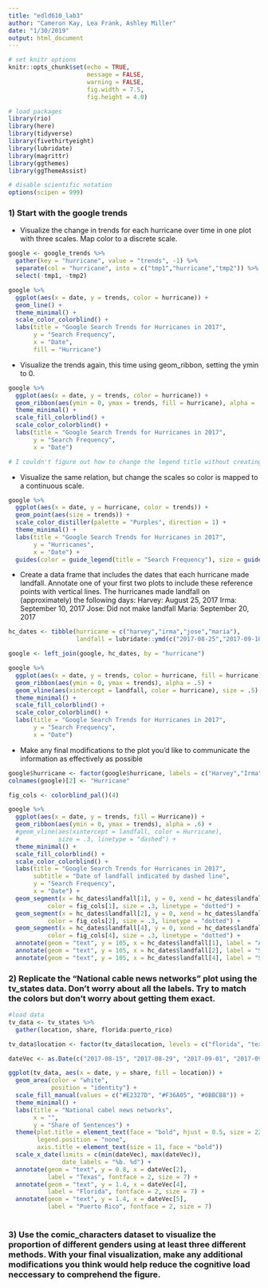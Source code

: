 ```yaml
---
title: "edld610_lab3"
author: "Cameron Kay, Lea Frank, Ashley Miller"
date: "1/30/2019"
output: html_document
---
```


```r
# set knitr options
knitr::opts_chunk$set(echo = TRUE,
                      message = FALSE,
                      warning = FALSE,
                      fig.width = 7.5,
                      fig.height = 4.0)

# load packages
library(rio)
library(here)
library(tidyverse)
library(fivethirtyeight)
library(lubridate)
library(magrittr)
library(ggthemes)
library(ggThemeAssist)

# disable scientific notation
options(scipen = 999)
```

### 1) Start with the google trends

+ Visualize the change in trends for each hurricane over time in one plot with three scales. Map color to a discrete scale.

```r

google <- google_trends %>% 
  gather(key = "hurricane", value = "trends", -1) %>% 
  separate(col = "hurricane", into = c("tmp1","hurricane","tmp2")) %>% 
  select(-tmp1, -tmp2)

google %>% 
  ggplot(aes(x = date, y = trends, color = hurricane)) +
  geom_line() +
  theme_minimal() +
  scale_color_colorblind() +
  labs(title = "Google Search Trends for Hurricanes in 2017",
       y = "Search Frequency",
       x = "Date",
       fill = "Hurricane")
```

+ Visualize the trends again, this time using geom_ribbon, setting the ymin to 0.

```r
google %>% 
  ggplot(aes(x = date, y = trends, color = hurricane)) +
  geom_ribbon(aes(ymin = 0, ymax = trends, fill = hurricane), alpha = .5) +
  theme_minimal() +
  scale_fill_colorblind() +
  scale_color_colorblind() +
  labs(title = "Google Search Trends for Hurricanes in 2017",
       y = "Search Frequency",
       x = "Date")

# I couldn't figure out how to change the legend title without creating an extra legend for the other scale (color or fill)
```

+ Visualize the same relation, but change the scales so color is mapped to a continuous scale.

```r
google %>% 
  ggplot(aes(x = date, y = hurricane, color = trends)) +
  geom_point(aes(size = trends)) +
  scale_color_distiller(palette = "Purples", direction = 1) +
  theme_minimal() +
  labs(title = "Google Search Trends for Hurricanes in 2017",
       y = "Hurricanes",
       x = "Date") +
  guides(color = guide_legend(title = "Search Frequency"), size = guide_legend(title = "Search Frequency"))

```

+ Create a data frame that includes the dates that each hurricane made landfall. Annotate one of your first two plots to include these reference points with vertical lines. The hurricanes made landfall on (approximately) the following days:
      Harvey: August 25, 2017
      Irma: September 10, 2017
      Jose: Did not make landfall
      Maria: September 20, 2017
      
```r
hc_dates <- tibble(hurricane = c("harvey","irma","jose","maria"),
                   landfall = lubridate::ymd(c("2017-08-25","2017-09-10",NA,"2017-09-20")))

google <- left_join(google, hc_dates, by = "hurricane")

google %>% 
  ggplot(aes(x = date, y = trends, color = hurricane, fill = hurricane)) +
  geom_ribbon(aes(ymin = 0, ymax = trends), alpha = .5) +
  geom_vline(aes(xintercept = landfall, color = hurricane), size = .5) +
  theme_minimal() +
  scale_fill_colorblind() +
  scale_color_colorblind() +
  labs(title = "Google Search Trends for Hurricanes in 2017",
       y = "Search Frequency",
       x = "Date")

```
      
+ Make any final modifications to the plot you’d like to communicate the information as effectively as possible

```r
google$hurricane <- factor(google$hurricane, labels = c("Harvey","Irma","Jose","Maria"))
colnames(google)[2] <- "Hurricane"

fig_cols <- colorblind_pal()(4)

google %>% 
  ggplot(aes(x = date, y = trends, fill = Hurricane)) +
  geom_ribbon(aes(ymin = 0, ymax = trends), alpha = .6) +
  #geom_vline(aes(xintercept = landfall, color = Hurricane), 
  #           size = .3, linetype = "dashed") +
  theme_minimal() +
  scale_fill_colorblind() +
  scale_color_colorblind() +
  labs(title = "Google Search Trends for Hurricanes in 2017",
       subtitle = "Date of landfall indicated by dashed line",
       y = "Search Frequency",
       x = "Date") +
  geom_segment(x = hc_dates$landfall[1], y = 0, xend = hc_dates$landfall[1], yend = 100,
           color = fig_cols[1], size = .3, linetype = "dotted") +
  geom_segment(x = hc_dates$landfall[2], y = 0, xend = hc_dates$landfall[2], yend = 100,
           color = fig_cols[2], size = .3, linetype = "dotted") +
  geom_segment(x = hc_dates$landfall[4], y = 0, xend = hc_dates$landfall[4], yend = 100,
           color = fig_cols[4], size = .3, linetype = "dotted") +
  annotate(geom = "text", y = 105, x = hc_dates$landfall[1], label = "Aug 25") +
  annotate(geom = "text", y = 105, x = hc_dates$landfall[2], label = "Sep 10") +
  annotate(geom = "text", y = 105, x = hc_dates$landfall[4], label = "Sep 20")

```

### 2) Replicate the “National cable news networks” plot using the tv_states data. Don’t worry about all the labels. Try to match the colors but don’t worry about getting them exact.

```r

#load data
tv_data <- tv_states %>%
  gather(location, share, florida:puerto_rico) 

tv_data$location <- factor(tv_data$location, levels = c("florida", "texas", "puerto_rico"))

dateVec <- as.Date(c("2017-08-15", "2017-08-29", "2017-09-01", "2017-09-09", "2017-09-29", "2017-10-01", "2017-10-10"))

ggplot(tv_data, aes(x = date, y = share, fill = location)) +
  geom_area(color = "white",
            position = "identity") +
  scale_fill_manual(values = c("#E2327D", "#F36A05", "#0BBCB8")) +
  theme_minimal() +
  labs(title = "National cabel news networks",
       x = "", 
       y = "Share of Sentences") + 
  theme(plot.title = element_text(face = "bold", hjust = 0.5, size = 22),
        legend.position = "none",
        axis.title = element_text(size = 11, face = "bold"))
  scale_x_date(limits = c(min(dateVec), max(dateVec)), 
               date_labels = "%b. %d") +
  annotate(geom = "text", y = 0.8, x = dateVec[2], 
           label = "Texas", fontface = 2, size = 7) +
  annotate(geom = "text", y = 1.4, x = dateVec[4], 
           label = "Florida", fontface = 2, size = 7) +
  annotate(geom = "text", y = 1.4, x = dateVec[5], 
           label = "Puerto Rico", fontface = 2, size = 7)
 
```

### 3) Use the comic_characters dataset to visualize the proportion of different genders using at least **three** different methods. With your final visualization, make any additional modifications you think would help reduce the cognitive load neccessary to comprehend the figure.

```r

```